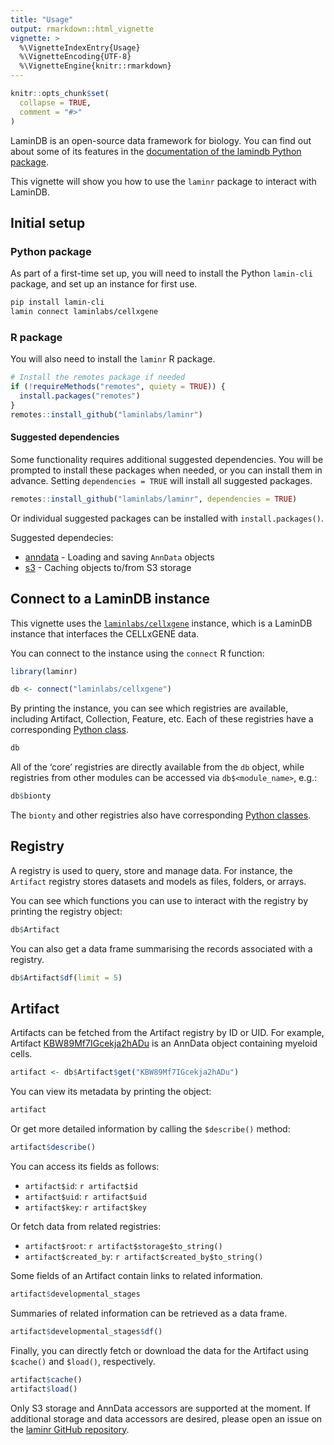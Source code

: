 ```yaml
---
title: "Usage"
output: rmarkdown::html_vignette
vignette: >
  %\VignetteIndexEntry{Usage}
  %\VignetteEncoding{UTF-8}
  %\VignetteEngine{knitr::rmarkdown}
---
```


```r
knitr::opts_chunk$set(
  collapse = TRUE,
  comment = "#>"
)
```

LaminDB is an open-source data framework for biology. You can find out about some of its features in the [documentation of the lamindb Python package](https://docs.lamin.ai/introduction).

This vignette will show you how to use the `laminr` package to interact with LaminDB.

## Initial setup

### Python package

As part of a first-time set up, you will need to install the Python `lamin-cli` package, and set up an instance for first use.

```bash
pip install lamin-cli
lamin connect laminlabs/cellxgene
```

### R package

You will also need to install the `laminr` R package.

```r
# Install the remotes package if needed
if (!requireMethods("remotes", quiety = TRUE)) {
  install.packages("remotes")
}
remotes::install_github("laminlabs/laminr")
```

#### Suggested dependencies

Some functionality requires additional suggested dependencies.
You will be prompted to install these packages when needed, or you can install them in advance.
Setting `dependencies = TRUE` will install all suggested packages.

```r
remotes::install_github("laminlabs/laminr", dependencies = TRUE)
```

Or individual suggested packages can be installed with `install.packages()`.

Suggested dependecies:

- [anndata](https://cran.r-project.org/package=anndata) - Loading and saving `AnnData` objects
- [s3](https://cran.r-project.org/package=s3) - Caching objects to/from S3 storage

## Connect to a LaminDB instance

This vignette uses the [`laminlabs/cellxgene`](https://lamin.ai/laminlabs/cellxgene) instance, which is a LaminDB instance that interfaces the CELLxGENE data.

You can connect to the instance using the `connect` R function:

```r
library(laminr)

db <- connect("laminlabs/cellxgene")
```

By printing the instance, you can see which registries are available, including Artifact, Collection, Feature, etc. Each of these registries have a corresponding [Python class](https://docs.lamin.ai/lamindb).

```r
db
```

All of the 'core' registries are directly available from the `db` object, while registries from other modules can be accessed via `db$<module_name>`, e.g.:

```r
db$bionty
```

The `bionty` and other registries also have corresponding [Python classes](https://docs.lamin.ai/bionty).

## Registry

A registry is used to query, store and manage data. For instance, the `Artifact` registry stores datasets and models as files, folders, or arrays.

You can see which functions you can use to interact with the registry by printing the registry object:

```r
db$Artifact
```

You can also get a data frame summarising the records associated with a registry.

```r
db$Artifact$df(limit = 5)
```

## Artifact

Artifacts can be fetched from the Artifact registry by ID or UID. For example, Artifact [KBW89Mf7IGcekja2hADu](https://lamin.ai/laminlabs/cellxgene/artifact/KBW89Mf7IGcekja2hADu) is an AnnData object containing myeloid cells.

```r
artifact <- db$Artifact$get("KBW89Mf7IGcekja2hADu")
```

You can view its metadata by printing the object:

```r
artifact
```

Or get more detailed information by calling the `$describe()` method:

```r
artifact$describe()
```

You can access its fields as follows:

* `artifact$id`: `r artifact$id`
* `artifact$uid`: `r artifact$uid`
* `artifact$key`: `r artifact$key`

Or fetch data from related registries:

* `artifact$root`: `r artifact$storage$to_string()`
* `artifact$created_by`: `r artifact$created_by$to_string()`

Some fields of an Artifact contain links to related information.

```r
artifact$developmental_stages
```

Summaries of related information can be retrieved as a data frame.

```r
artifact$developmental_stages$df()
```

Finally, you can directly fetch or download the data for the Artifact using `$cache()` and `$load()`, respectively.

```r
artifact$cache()
artifact$load()
```

:::{.callout-note}
Only S3 storage and AnnData accessors are supported at the moment. If additional storage and data accessors are desired, please open an issue on the [laminr GitHub repository](https://github.com/laminlabs/laminr/issues).
:::
